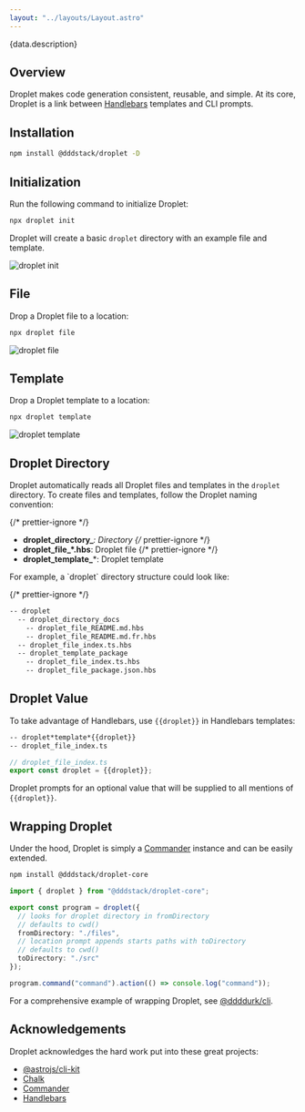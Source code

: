 ```yaml
---
layout: "../layouts/Layout.astro"
---
```




<Stack class="items-center space-y-6 pb-12 text-center md:pb-16">
  <Title class="text-3xl font-extrabold md:text-4xl lg:text-5xl">
    {data.title}
  </Title>
  <Text class="text-xl font-light text-gray-600 md:text-2xl">
    {data.description}
  </Text>
</Stack>

## Overview

Droplet makes code generation consistent, reusable, and simple. At its core, Droplet is a link between [Handlebars](https://handlebarsjs.com) templates and CLI prompts.

## Installation

```bash
npm install @dddstack/droplet -D
```

## Initialization

Run the following command to initialize Droplet:

```bash
npx droplet init
```

Droplet will create a basic `droplet` directory with an example file and template.

![droplet init](/assets/droplet/init.png)

## File

Drop a Droplet file to a location:

```bash
npx droplet file
```

![droplet file](/assets/droplet/file.png)

## Template

Drop a Droplet template to a location:

```bash
npx droplet template
```

![droplet template](/assets/droplet/template.png)

## Droplet Directory

Droplet automatically reads all Droplet files and templates in the `droplet` directory. To create files and templates, follow the Droplet naming convention:

{/* prettier-ignore */}
- **droplet_directory_***: Directory
{/* prettier-ignore */}
- **droplet_file_*.hbs**: Droplet file
{/* prettier-ignore */}
- **droplet_template_***: Droplet template

<p class="!mt-8">
  For example, a `droplet` directory structure could look like:
</p>

{/* prettier-ignore */}
```md
-- droplet
  -- droplet_directory_docs
    -- droplet_file_README.md.hbs
    -- droplet_file_README.md.fr.hbs
  -- droplet_file_index.ts.hbs
  -- droplet_template_package
    -- droplet_file_index.ts.hbs
    -- droplet_file_package.json.hbs
```

## Droplet Value

To take advantage of Handlebars, use `{{droplet}}` in Handlebars templates:

```md
-- droplet*template*{{droplet}}
-- droplet_file_index.ts
```

```ts
// droplet_file_index.ts
export const droplet = {{droplet}};
```

Droplet prompts for an optional value that will be supplied to all mentions of `{{droplet}}`.

## Wrapping Droplet

Under the hood, Droplet is simply a [Commander](https://github.com/tj/commander.js) instance and can be easily extended.

```bash
npm install @dddstack/droplet-core
```

```ts
import { droplet } from "@dddstack/droplet-core";

export const program = droplet({
  // looks for droplet directory in fromDirectory
  // defaults to cwd()
  fromDirectory: "./files",
  // location prompt appends starts paths with toDirectory
  // defaults to cwd()
  toDirectory: "./src"
});

program.command("command").action(() => console.log("command"));
```

For a comprehensive example of wrapping Droplet, see [@ddddurk/cli](https://github.com/ddddurk/cli).

## Acknowledgements

Droplet acknowledges the hard work put into these great projects:

- [@astrojs/cli-kit](https://github.com/withastro/cli-kit)
- [Chalk](https://github.com/chalk/chalk)
- [Commander](https://github.com/tj/commander.js)
- [Handlebars](https://handlebarsjs.com)

